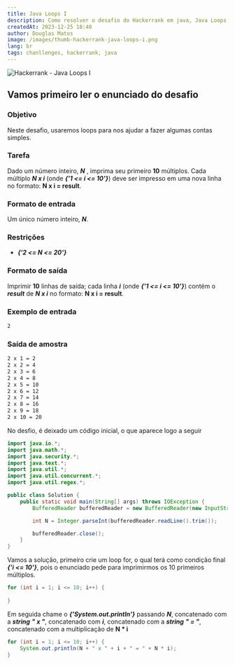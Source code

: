 ```yaml
---
title: Java Loops I
description: Como resolver o desafio do Hackerrank em java, Java Loops I. Neste desafio, usaremos loops para nos ajudar a fazer algumas contas simples.
createdAt: 2023-12-25 18:40
author: Douglas Matos
image: /images/thumb-hackerrank-java-loops-i.png
lang: br
tags: chanllenges, hackerrank, java
---
```

![Hackerrank - Java Loops I](/images/thumb-hackerrank-java-loops-i.png)


## Vamos primeiro ler o enunciado do desafio

### Objetivo
Neste desafio, usaremos loops para nos ajudar a fazer algumas contas simples.

### Tarefa
Dado um número inteiro, ***N*** , imprima seu primeiro **10** múltiplos. Cada múltiplo ***N x i*** (onde ***{'1 <= i <= 10'}***) deve ser impresso em uma nova linha no formato: **N x i = result**.

### Formato de entrada

Um único número inteiro, ***N***.

### Restrições

- ***{'2 <= N <= 20'}***

### Formato de saída

Imprimir **10** linhas de saída; cada linha ***i*** (onde ***{'1 <= i <= 10'}***) contém o ***result*** de ***N x i*** no formato: **N x i = result**.

### Exemplo de entrada
```bash
2
```
### Saída de amostra

```bash
2 x 1 = 2
2 x 2 = 4
2 x 3 = 6
2 x 4 = 8
2 x 5 = 10
2 x 6 = 12
2 x 7 = 14
2 x 8 = 16
2 x 9 = 18
2 x 10 = 20
```

No desfio, é deixado um código inicial, o que aparece logo a seguir

```java
import java.io.*;
import java.math.*;
import java.security.*;
import java.text.*;
import java.util.*;
import java.util.concurrent.*;
import java.util.regex.*;

public class Solution {
    public static void main(String[] args) throws IOException {
        BufferedReader bufferedReader = new BufferedReader(new InputStreamReader(System.in));

        int N = Integer.parseInt(bufferedReader.readLine().trim());

        bufferedReader.close();
    }
}
```

Vamos a solução, primeiro crie um loop for, o qual terá como condição final ***{'i <= 10'}***, pois o enunciado pede para imprimirmos os 10 primeiros múltiplos.

```java
for (int i = 1; i <= 10; i++) {
    
}
```

Em seguida chame o ***{'System.out.println'}*** passando ***N***, concatenado com a ***string*** ***" x "***, concatenado com ***i***, concatenado com a ***string*** ***" = "***, concatenado com a multiplicação de **N * i**

```java
for (int i = 1; i <= 10; i++) {
    System.out.println(N + " x " + i + " = " + N * i);
}
```

